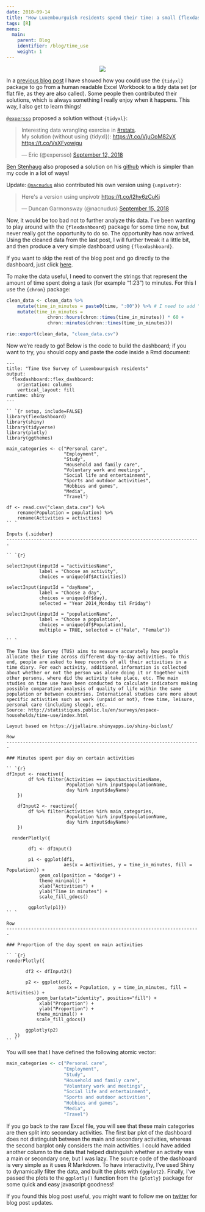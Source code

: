 ```yaml
---
date: 2018-09-14
title: "How Luxembourguish residents spend their time: a small {flexdashboard} demo using the Time use survey data"
tags: [R]
menu:
  main:
    parent: Blog
    identifier: /blog/time_use
    weight: 1
---
```


<div style="text-align:center;">
  <a href="https://brodriguesco.shinyapps.io/time_use_luxembourg/">
    <img src="/img/time_use_dashboard.png"/></a>
</div>

In a [previous blog post](http://www.brodrigues.co/blog/2018-09-11-human_to_machine/) I have showed
how you could use the `{tidyxl}` package to go from a human readable Excel Workbook to a tidy 
data set (or flat file, as they are also called). Some people then contributed their solutions,
which is always something I really enjoy when it happens. This way, I also get to learn things!

[`@expersso`](https://twitter.com/expersso) proposed a solution without `{tidyxl}`:

<blockquote class="twitter-tweet" data-lang="en"><p lang="en" dir="ltr">Interesting data wrangling exercise in <a href="https://twitter.com/hashtag/rstats?src=hash&amp;ref_src=twsrc%5Etfw">#rstats</a>. <br>My solution (without using {tidyxl}): <a href="https://t.co/VjuOoM82yX">https://t.co/VjuOoM82yX</a> <a href="https://t.co/VsXFyowigu">https://t.co/VsXFyowigu</a></p>&mdash; Eric (@expersso) <a href="https://twitter.com/expersso/status/1039894727808757761?ref_src=twsrc%5Etfw">September 12, 2018</a></blockquote>
<script async src="https://platform.twitter.com/widgets.js" charset="utf-8"></script>

[Ben Stenhaug](https://www.benstenhaug.com/) also proposed a solution on his [github](https://github.com/stenhaug/shared/blob/master/tidyxl_bruno_blog.md)
which is simpler than my code in a lot of ways!

Update: [`@nacnudus`](https://twitter.com/nacnudus) also contributed his own version using `{unpivotr}`:

<blockquote class="twitter-tweet" data-lang="en"><p lang="en" dir="ltr">Here&#39;s a version using unpivotr <a href="https://t.co/l2hy6zCuKj">https://t.co/l2hy6zCuKj</a></p>&mdash; Duncan Garmonsway (@nacnudus) <a href="https://twitter.com/nacnudus/status/1040905626317217792?ref_src=twsrc%5Etfw">September 15, 2018</a></blockquote>
<script async src="https://platform.twitter.com/widgets.js" charset="utf-8"></script>


Now, it would be too bad not to further analyze this data. I've been wanting to play around with
the `{flexdashboard}` package for some time now, but never really got the opportunity to do so. 
The opportunity has now arrived. Using the cleaned data from the last post, I will further tweak
it a little bit, and then produce a very simple dashboard using `{flexdashboard}`.

If you want to skip the rest of the blog post and go directly to the dashboard, just click [here](https://brodriguesco.shinyapps.io/time_use_luxembourg/).

To make the data useful, I need to convert the strings that represent the amount of time spent 
doing a task (for example "1:23") to minutes. For this I use the `{chron}` package:

```r
clean_data <- clean_data %>%
    mutate(time_in_minutes = paste0(time, ":00")) %>% # I need to add ":00" for the seconds else it won't work
    mutate(time_in_minutes = 
               chron::hours(chron::times(time_in_minutes)) * 60 + 
               chron::minutes(chron::times(time_in_minutes)))

rio::export(clean_data, "clean_data.csv")
```

Now we're ready to go! Below is the code to build the dashboard; if you want to try, you should
copy and paste the code inside a Rmd document:

```
---
title: "Time Use Survey of Luxembourguish residents"
output: 
  flexdashboard::flex_dashboard:
    orientation: columns
    vertical_layout: fill
runtime: shiny
---

`` `{r setup, include=FALSE}
library(flexdashboard)
library(shiny)
library(tidyverse)
library(plotly)
library(ggthemes)

main_categories <- c("Personal care",
                     "Employment",
                     "Study",
                     "Household and family care",
                     "Voluntary work and meetings",
                     "Social life and entertainment",
                     "Sports and outdoor activities",
                     "Hobbies and games",
                     "Media",
                     "Travel")

df <- read.csv("clean_data.csv") %>%
    rename(Population = population) %>%
    rename(Activities = activities)
`` `

Inputs {.sidebar}
-----------------------------------------------------------------------

`` `{r}

selectInput(inputId = "activitiesName", 
            label = "Choose an activity", 
            choices = unique(df$Activities))

selectInput(inputId = "dayName", 
            label = "Choose a day", 
            choices = unique(df$day), 
            selected = "Year 2014_Monday til Friday")

selectInput(inputId = "populationName", 
            label = "Choose a population", 
            choices = unique(df$Population), 
            multiple = TRUE, selected = c("Male", "Female"))

`` `

The Time Use Survey (TUS) aims to measure accurately how people allocate their time across different day-to-day activities. To this end, people are asked to keep records of all their activities in a time diary. For each activity, additional information is collected about whether or not the person was alone doing it or together with other persons, where did the activity take place, etc. The main studies on time use have been conducted to calculate indicators making possible comparative analysis of quality of life within the same population or between countries. International studies care more about specific activities such as work (unpaid or not), free time, leisure, personal care (including sleep), etc.
Source: http://statistiques.public.lu/en/surveys/espace-households/time-use/index.html

Layout based on https://jjallaire.shinyapps.io/shiny-biclust/

Row
-----------------------------------------------------------------------

### Minutes spent per day on certain activities
    
`` `{r}
dfInput <- reactive({
        df %>% filter(Activities == input$activitiesName,
                      Population %in% input$populationName,
                      day %in% input$dayName)
    })

    dfInput2 <- reactive({
        df %>% filter(Activities %in% main_categories,
                      Population %in% input$populationName,
                      day %in% input$dayName)
    })
    
  renderPlotly({

        df1 <- dfInput()

        p1 <- ggplot(df1, 
                     aes(x = Activities, y = time_in_minutes, fill = Population)) +
            geom_col(position = "dodge") + 
            theme_minimal() + 
            xlab("Activities") + 
            ylab("Time in minutes") +
            scale_fill_gdocs()

        ggplotly(p1)})
`` `

Row 
-----------------------------------------------------------------------

### Proportion of the day spent on main activities
    
`` `{r}
renderPlotly({
    
       df2 <- dfInput2()
       
       p2 <- ggplot(df2, 
                   aes(x = Population, y = time_in_minutes, fill = Activities)) +
           geom_bar(stat="identity", position="fill") + 
            xlab("Proportion") + 
            ylab("Proportion") +
           theme_minimal() +
           scale_fill_gdocs()
       
       ggplotly(p2)
   })
`` `
```

You will see that I have defined the following atomic vector:

```r
main_categories <- c("Personal care",
                     "Employment",
                     "Study",
                     "Household and family care",
                     "Voluntary work and meetings",
                     "Social life and entertainment",
                     "Sports and outdoor activities",
                     "Hobbies and games",
                     "Media",
                     "Travel")
```

If you go back to the raw Excel file, you will see that these main categories are then split into 
secondary activities. The first bar plot of the dashboard does not distinguish between the main and
secondary activities, whereas the second barplot only considers the main activities. I could
have added another column to the data that helped distinguish whether an activity was a main or secondary one,
but I was lazy. The source code of the dashboard is very simple as it uses R Markdown. To have
interactivity, I've used Shiny to dynamically filter the data, and built the plots with `{ggplot2}`.
Finally, I've passed the plots to the `ggplotly()` function from the `{plotly}` package for some
quick and easy javascript goodness!

If you found this blog post useful, you might want to follow me on [twitter](https://www.twitter.com/brodriguesco)
for blog post updates.
